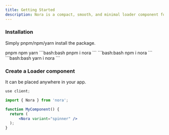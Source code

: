 ```yaml
---
title: Getting Started
description: Nora is a compact, smooth, and minimal loader component for React.
---
```


### Installation
Simply pnpm/npm/yarn install the package.

<Tabs defaultValue="pnpm" className="pt-5 pb-1">
  <TabsList>
    <TabsTrigger value="pnpm">pnpm</TabsTrigger>
    <TabsTrigger value="npm">npm</TabsTrigger>
    <TabsTrigger value="yarn">yarn</TabsTrigger>
  </TabsList>
  <TabsContent value="pnpm">
    ```bash:bash
    pnpm i nora
    ``` 
  </TabsContent>
  <TabsContent value="npm">
    ```bash:bash
    npm i nora
    ```  
  </TabsContent>
  <TabsContent value="yarn">
    ```bash:bash
    yarn i nora
    ```  
  </TabsContent>
</Tabs>

### Create a Loader component
It can be placed anywhere in your app.

```jsx:MyComponent.jsx
use client;

import { Nora } from 'nora';

function MyComponent() {
  return (
      <Nora variant="spinner" />
  );
}
```